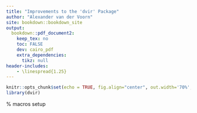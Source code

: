 ---
title: "Improvements to the 'dvir' Package"
author: "Alexander van der Voorn"
site: bookdown::bookdown_site
output: 
  bookdown::pdf_document2:
    keep_tex: no
    toc: FALSE
    dev: cairo_pdf
    extra_dependencies:
      tikz: null
header-includes:
    - \linespread{1.25}
---

```{r setup, include=FALSE}
knitr::opts_chunk$set(echo = TRUE, fig.align="center", out.width='70%', eval = FALSE)
library(dvir)
```

% macros setup
\newcommand*\Tikz{\textup{Ti\textit kZ}}


  \newsavebox{\dvibox}

\newpage
\tableofcontents